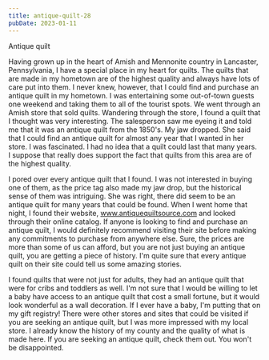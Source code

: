 ```yaml
---
title: antique-quilt-28
pubDate: 2023-01-11
---
```


Antique quilt

Having grown up in the heart of Amish and Mennonite country in Lancaster, Pennsylvania, I have a special place in my heart for quilts. The quilts that are made in my hometown are of the highest quality and always have lots of care put into them. I never knew, however, that I could find and purchase an antique quilt in my hometown. I was entertaining some out-of-town guests one weekend and taking them to all of the tourist spots. We went through an Amish store that sold quilts. Wandering through the store, I found a quilt that I thought was very interesting. The salesperson saw me eyeing it and told me that it was an antique quilt from the 1850's. My jaw dropped. She said that I could find an antique quilt for almost any year that I wanted in her store. I was fascinated. I had no idea that a quilt could last that many years. I suppose that really does support the fact that quilts from this area are of the highest quality.

I pored over every antique quilt that I found. I was not interested in buying one of them, as the price tag also made my jaw drop, but the historical sense of them was intriguing. She was right, there did seem to be an antique quilt for many years that could be found. When I went home that night, I found their website, www.antiquequiltsource.com and looked through their online catalog. If anyone is looking to find and purchase an antique quilt, I would definitely recommend visiting their site before making any commitments to purchase from anywhere else. Sure, the prices are more than some of us can afford, but you are not just buying an antique quilt, you are getting a piece of history. I'm quite sure that every antique quilt on their site could tell us some amazing stories.

I found quilts that were not just for adults, they had an antique quilt that were for cribs and toddlers as well. I'm not sure that I would be willing to let a baby have access to an antique quilt that cost a small fortune, but it would look wonderful as a wall decoration. If I ever have a baby, I'm putting that on my gift registry! There were other stores and sites that could be visited if you are seeking an antique quilt, but I was more impressed with my local store. I already know the history of my county and the quality of what is made here. If you are seeking an antique quilt, check them out. You won't be disappointed.
